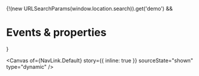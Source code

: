 
<Meta of={NavLink} name="Events & properties" />

{!(new URLSearchParams(window.location.search)).get('demo') && <h1>Events & properties</h1>}

<Canvas
  of={NavLink.Default}
  story={{ inline: true }}
  sourceState="shown"
  type="dynamic"
/>

<Controls of={NavLink.Default} sort="requiredFirst" />